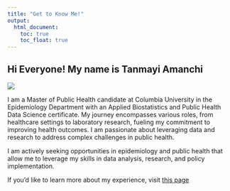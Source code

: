 ```yaml
---
title: "Get to Know Me!"
output: 
  html_document:
    toc: true
    toc_float: true
---
```


## Hi Everyone! My name is Tanmayi Amanchi

![](images/New York City copy.jpg)


I am a Master of Public Health candidate at Columbia University in the Epidemiology Department with an Applied Biostatistics and Public Health Data Science certificate. My journey encompasses various roles, from healthcare settings to laboratory research, fueling my commitment to improving health outcomes. I am passionate about leveraging data and research to address complex challenges in public health. 

I am actively seeking opportunities in epidemiology and public health that allow me to leverage my skills in data analysis, research, and policy implementation.

If you'd like to learn more about my experience, visit [this page](about.html)


